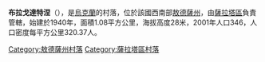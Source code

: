 {{unreferenced|time=2015-10-07T03:02:44+00:00}}
{{coord|46|15|28|N|29|38|51|E|scale:30000|display=title}}

'''布拉戈達特涅'''（{{lang-uk|Благодатне}}），是[[烏克蘭|烏克蘭]]的村落，位於該國西南部[[敖德薩州|敖德薩州]]，由[[薩拉塔區|薩拉塔區]]負責管轄，始建於1940年，面積1.08平方公里，海拔高度28米，2001年人口346，人口密度每平方公里320.37人。

{{DEFAULTSORT:Благодатне}}
[[Category:敖德薩州村落|Category:敖德薩州村落]]
[[Category:薩拉塔區村落|Category:薩拉塔區村落]]


{{Odessa-geo-stub}}